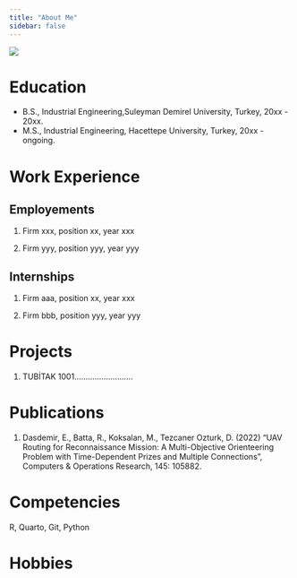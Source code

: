 ```yaml
---
title: "About Me"
sidebar: false 
---
```


![](assets/images/vesikalik.jpeg){fig-align="center"}

# Education

-   B.S., Industrial Engineering,Suleyman Demirel University, Turkey, 20xx - 20xx.
-   M.S., Industrial Engineering, Hacettepe University, Turkey, 20xx - ongoing.

# Work Experience

## Employements

1.  Firm xxx, position xx, year xxx

2.  Firm yyy, position yyy, year yyy

## Internships

1.  Firm aaa, position xx, year xxx

2.  Firm bbb, position yyy, year yyy

# Projects

1.  TUBİTAK 1001..........................

# Publications

1.  Dasdemir, E., Batta, R., Koksalan, M., Tezcaner Ozturk, D. (2022) “UAV Routing for Reconnaissance Mission: A Multi-Objective Orienteering Problem with Time-Dependent Prizes and Multiple Connections”, Computers & Operations Research, 145: 105882.

# Competencies

R, Quarto, Git, Python

# Hobbies
